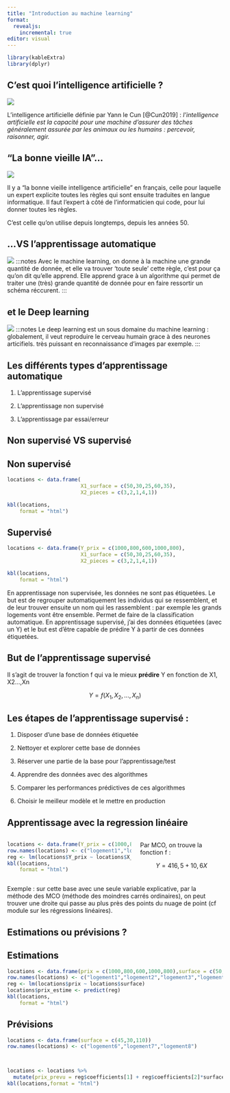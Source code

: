 ```yaml
---
title: "Introduction au machine learning"
format: 
  revealjs:
    incremental: true
editor: visual
---
```


```r
library(kableExtra)
library(dplyr)
```

## C'est quoi l'intelligence artificielle ?

![](IA_ML.png){fig-align="center"}

::: notes
L'intelligence artificielle définie par Yann le Cun [@Cun2019] : *l'intelligence artificielle est la capacité pour une machine d'assurer des tâches généralement assurée par les animaux ou les humains : percevoir, raisonner, agir.*




:::

## "La bonne vieille IA"...

![](système_expert.png){fig-align="center"}

:::notes
Il y a "la bonne vieille intelligence artificielle" en français, celle pour laquelle un expert explicite toutes les règles qui sont ensuite traduites en langue informatique. Il faut l'expert à côté de l'informaticien qui code, pour lui donner toutes les règles.

C'est celle qu'on utilise depuis longtemps, depuis les années 50.
:::

## ...VS l'apprentissage automatique

![](machine-learning-entrainement-ia.jpg){fig-align="center"}
:::notes
Avec le machine learning, on donne à la machine une grande quantité de donnée, et elle va trouver 'toute seule' cette règle, c'est pour ça qu'on dit qu'elle apprend. Elle apprend grace à un algorithme qui permet de traiter une (très) grande quantité de donnée pour en faire ressortir un schéma réccurent.
:::

## et le Deep learning

![](reseau_neurones.jpg){fig-align="center"}
:::notes
Le deep learning est un sous domaine du machine learning : globalement, il veut reproduire le cerveau humain grace à des neurones articifiels. très puissant en reconnaissance d'images par exemple.
:::

## Les différents types d'apprentissage automatique

1.  L'apprentissage supervisé

2.  L'apprentissage non supervisé

3.  L'apprentissage par essai/erreur

## Non supervisé VS supervisé

::: panel-tabset
## Non supervisé

```r
locations <- data.frame(
                        X1_surface = c(50,30,25,60,35),
                        X2_pieces = c(3,2,1,4,1))

kbl(locations,
    format = "html")
```

## Supervisé

```r
locations <- data.frame(Y_prix = c(1000,800,600,1000,800),
                        X1_surface = c(50,30,25,60,35),
                        X2_pieces = c(3,2,1,4,1))

kbl(locations,
    format = "html")
```
:::

::: notes
En apprentissage non supervisée, les données ne sont pas étiquetées. Le but est de regrouper automatiquement les individus qui se ressemblent, et de leur trouver ensuite un nom qui les rassemblent : par exemple les grands logements vont être ensemble. Permet de faire de la classification automatique. En apprentissage supervisé, j'ai des données étiquetées (avec un Y) et le but est d'être capable de prédire Y à partir de ces données étiquetées.
:::

## But de l'apprentissage supervisé

Il s'agit de trouver la fonction f qui va le mieux **prédire** Y en fonction de X1, X2...,Xn

$$
Y = f(X_1, X_2, ...,X_n)
$$

## Les étapes de l'apprentissage supervisé :

1.  Disposer d'une base de données étiquetée

2.  Nettoyer et explorer cette base de données

3.  Réserver une partie de la base pour l'apprentissage/test

4.  Apprendre des données avec des algorithmes

5.  Comparer les performances prédictives de ces algorithmes

6.  Choisir le meilleur modèle et le mettre en production


## Apprentissage avec la regression linéaire

::: columns
::: {.column width="60%"}
```r
locations <- data.frame(Y_prix = c(1000,800,600,1000,800),X_surface = c(50,30,25,60,35))
row.names(locations) <- c("logement1","logement2","logement3","logement4","logement5")
reg <- lm(locations$Y_prix ~ locations$X_surface)
kbl(locations,
    format = "html")
```
:::

::: {.column width="40%"}
Par MCO, on trouve la fonction f :

$$
Y = 416,5 + 10,6 X
$$
:::
:::

::: notes
Exemple : sur cette base avec une seule variable explicative, par la méthode des MCO (méthode des moindres carrés ordinaires), on peut trouver une droite qui passe au plus près des points du nuage de point (cf module sur les régressions linéaires).
:::

## Estimations ou prévisions ?

::: panel-tabset
## Estimations

```r
locations <- data.frame(prix = c(1000,800,600,1000,800),surface = c(50,30,25,60,35))
row.names(locations) <- c("logement1","logement2","logement3","logement4","logement5")
reg <- lm(locations$prix ~ locations$surface)
locations$prix_estime <- predict(reg)
kbl(locations,
    format = "html")
```

## Prévisions

```r
locations <- data.frame(surface = c(45,30,110))
row.names(locations) <- c("logement6","logement7","logement8")



locations <- locations %>% 
  mutate(prix_prevu = reg$coefficients[1] + reg$coefficients[2]*surface)
kbl(locations,format = "html")

```
:::
